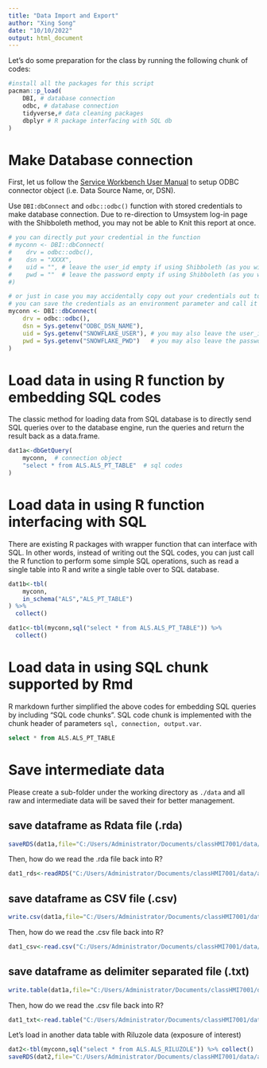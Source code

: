 ```yaml
---
title: "Data Import and Export"
author: "Xing Song"
date: "10/10/2022"
output: html_document
---
```


Let's do some preparation for the class by running the following chunk of codes:

```r
#install all the packages for this script
pacman::p_load(
    DBI, # database connection
    odbc, # database connection
    tidyverse,# data cleaning packages
    dbplyr # R package interfacing with SQL db
)
```

# Make Database connection
First, let us follow the [Service Workbench User Manual](https://github.com/RWD2E/Class_Secondary-Use-of-EHR-Data/blob/main/ref/AWS%20Service%20Workbench%20User%20Manual.md) to setup ODBC connector object (i.e. Data Source Name, or, DSN). 

Use `DBI:dbConnect` and `odbc::odbc()` function with stored credentials to make database connection. Due to re-direction to Umsystem log-in page with the Shibboleth method, you may not be able to Knit this report at once. 

```r
# you can directly put your credential in the function
# myconn <- DBI::dbConnect(
#    drv = odbc::odbc(),
#    dsn = "XXXX",
#    uid = "", # leave the user_id empty if using Shibboleth (as you will be prompted to the university log-in portal)
#    pwd = ""  # leave the password empty if using Shibboleth (as you will be prompted to the university log-in portal)
#) 

# or just in case you may accidentally copy out your credentials out together with your R codes
# you can save the credentials as an environment parameter and call it using an alias
myconn <- DBI::dbConnect(
    drv = odbc::odbc(),
    dsn = Sys.getenv("ODBC_DSN_NAME"),
    uid = Sys.getenv("SNOWFLAKE_USER"), # you may also leave the user_id empty if using Shibboleth
    pwd = Sys.getenv("SNOWFLAKE_PWD")   # you may also leave the password empty if using Shibboleth
)
```

# Load data in using R function by embedding SQL codes
The classic method for loading data from SQL database is to directly send SQL queries over to the database engine, run the queries and return the result back as a data.frame.

```r
dat1a<-dbGetQuery(
    myconn,  # connection object
    "select * from ALS.ALS_PT_TABLE"  # sql codes
)
```

# Load data in using R function interfacing with SQL
There are existing R packages with wrapper function that can interface with SQL. In other words, instead of writing out the SQL codes, you can just call the R function to perform some simple SQL operations, such as read a single table into R and write a single table over to SQL database. 

```r
dat1b<-tbl(
    myconn,
    in_schema("ALS","ALS_PT_TABLE")
) %>% 
  collect() 
```

```r
dat1c<-tbl(myconn,sql("select * from ALS.ALS_PT_TABLE")) %>%
  collect()
```

# Load data in using SQL chunk supported by Rmd
R markdown further simplified the above codes for embedding SQL queries by including "SQL code chunks". SQL code chunk is implemented with the chunk header of parameters `sql, connection, output.var`. 

```sql
select * from ALS.ALS_PT_TABLE
```

# Save intermediate data
Please create a sub-folder under the working directory as `./data` and all raw and intermediate data will be saved their for better management. 

## save dataframe as Rdata file (.rda)
```r
saveRDS(dat1a,file="C:/Users/Administrator/Documents/classHMI7001/data/als_pt_table.rda")
```

Then, how do we read the .rda file back into R?

```r
dat1_rds<-readRDS("C:/Users/Administrator/Documents/classHMI7001/data/als_pt_table.rda")
```

## save dataframe as CSV file (.csv)
```r
write.csv(dat1a,file="C:/Users/Administrator/Documents/classHMI7001/data/als_pt_table.csv")
```

Then, how do we read the .csv file back into R?

```r
dat1_csv<-read.csv("C:/Users/Administrator/Documents/classHMI7001/data/als_pt_table.csv")
```

## save dataframe as delimiter separated file (.txt)
```r
write.table(dat1a,file="C:/Users/Administrator/Documents/classHMI7001/data/als_pt_table.txt",sep="|")
```

Then, how do we read the .csv file back into R?

```r
dat1_txt<-read.table("C:/Users/Administrator/Documents/classHMI7001/data/als_pt_table.txt",sep="|")
```

Let's load in another data table with Riluzole data (exposure of interest)
```r
dat2<-tbl(myconn,sql("select * from ALS.ALS_RILUZOLE")) %>% collect()
saveRDS(dat2,file="C:/Users/Administrator/Documents/classHMI7001/data/als_riluzole.rda")
```
